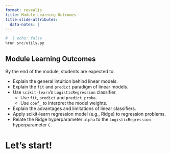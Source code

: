```yaml
---
format: revealjs
title: Module Learning Outcomes
title-slide-attributes:
  data-notes: |
---
```


```python
#  | echo: false
%run src/utils.py
```

## Module Learning Outcomes

By the end of the module, students are expected to:

- Explain the general intuition behind linear models.
- Explain the `fit` and `predict` paradigm of linear models.
- Use `scikit-learn`'s `LogisticRegression` classifier.
    - Use `fit`, `predict` and `predict_proba`.   
    - Use `coef_` to interpret the model weights.
- Explain the advantages and limitations of linear classifiers. 
- Apply scikit-learn regression model (e.g., Ridge) to regression problems.
- Relate the Ridge hyperparameter `alpha` to the `LogisticRegression` hyperparameter `C`.


# Let's start!